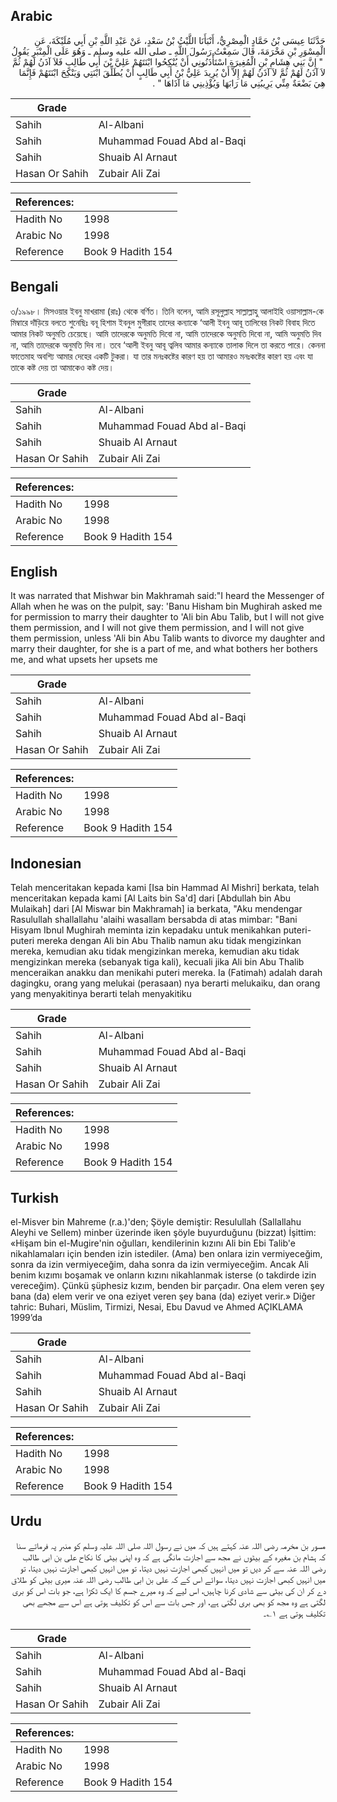 ## Arabic


<div dir="rtl" lang="ar" style={{fontSize:'larger',backgroundColor:'#f8f9fa',padding:20}}>
حَدَّثَنَا عِيسَى بْنُ حَمَّادٍ الْمِصْرِيُّ، أَنْبَأَنَا اللَّيْثُ بْنُ سَعْدٍ، عَنْ عَبْدِ اللَّهِ بْنِ أَبِي مُلَيْكَةَ، عَنِ الْمِسْوَرِ بْنِ مَخْرَمَةَ، قَالَ سَمِعْتُ رَسُولَ اللَّهِ ـ صلى الله عليه وسلم ـ وَهُوَ عَلَى الْمِنْبَرِ يَقُولُ ‏ "‏ إِنَّ بَنِي هِشَامِ بْنِ الْمُغِيرَةِ اسْتَأْذَنُونِي أَنْ يُنْكِحُوا ابْنَتَهُمْ عَلِيَّ بْنَ أَبِي طَالِبٍ فَلاَ آذَنُ لَهُمْ ثُمَّ لاَ آذَنُ لَهُمْ ثُمَّ لاَ آذَنُ لَهُمْ إِلاَّ أَنْ يُرِيدَ عَلِيُّ بْنُ أَبِي طَالِبٍ أَنْ يُطَلِّقَ ابْنَتِي وَيَنْكِحَ ابْنَتَهُمْ فَإِنَّمَا هِيَ بَضْعَةٌ مِنِّي يَرِيبُنِي مَا رَابَهَا وَيُؤْذِينِي مَا آذَاهَا ‏"‏ ‏.‏
</div>
<div style={{backgroundColor:'#f8f9fa',padding:20, marginBottom: 10}}><table> <thead> <tr> <th>Grade</th> <th></th> </tr> </thead> <tbody> <tr><td>Sahih</td><td>Al-Albani</td></tr><tr><td>Sahih</td><td>Muhammad Fouad Abd al-Baqi</td></tr><tr><td>Sahih</td><td>Shuaib Al Arnaut</td></tr><tr><td>Hasan Or Sahih</td><td>Zubair Ali Zai</td></tr></tbody></table><table> <thead> <tr> <th>References:</th> <th></th> </tr> </thead> <tbody><tr><td>Hadith No</td><td>1998</td></tr><tr><td>Arabic No</td><td>1998</td></tr><tr><td>Reference</td><td>Book 9 Hadith 154</td></tr></tbody></table></div>

## Bengali


<div dir="ltr" lang="bn" style={{fontSize:'larger',backgroundColor:'#f8f9fa',padding:20}}>
৩/১৯৯৮। মিসওয়ার ইবনু মাখরামা (রাঃ) থেকে বর্ণিত। তিনি বলেন, আমি রসূলুল্লাহ সাল্লাল্লাহু আলাইহি ওয়াসাল্লাম-কে মিম্বারে দাঁড়িয়ে বলতে শুনেছিঃ বনূ হিশাম ইবনুল মুগীরাহ তাদের কন্যাকে ‘আলী ইবনু আবূ তালিবের নিকট বিবাহ দিতে আমার নিকট অনুমতি চেয়েছে। আমি তাদেরকে অনুমতি দিবো না, আমি তাদেরকে অনুমতি দিবো না, আমি অনুমতি দিব না, আমি তাদেরকে অনুমতি দিব না। তবে ‘আলী ইবনু আবূ ত্বলিব আমার কন্যাকে তালাক দিলে তা করতে পারে। কেননা ফাতেমাহ অবশ্যি আমার দেহের একটি টুকরা। যা তার মনঃকষ্টের কারণ হয় তা আমারও মনঃকষ্টের কারণ হয় এবং যা তাকে কষ্ট দেয় তা আমাকেও কষ্ট দেয়।
</div>
<div style={{backgroundColor:'#f8f9fa',padding:20, marginBottom: 10}}><table> <thead> <tr> <th>Grade</th> <th></th> </tr> </thead> <tbody> <tr><td>Sahih</td><td>Al-Albani</td></tr><tr><td>Sahih</td><td>Muhammad Fouad Abd al-Baqi</td></tr><tr><td>Sahih</td><td>Shuaib Al Arnaut</td></tr><tr><td>Hasan Or Sahih</td><td>Zubair Ali Zai</td></tr></tbody></table><table> <thead> <tr> <th>References:</th> <th></th> </tr> </thead> <tbody><tr><td>Hadith No</td><td>1998</td></tr><tr><td>Arabic No</td><td>1998</td></tr><tr><td>Reference</td><td>Book 9 Hadith 154</td></tr></tbody></table></div>

## English


<div dir="ltr" lang="en" style={{fontSize:'larger',backgroundColor:'#f8f9fa',padding:20}}>
It was narrated that Mishwar bin Makhramah said:"I heard the Messenger of Allah when he was on the pulpit, say: 'Banu Hisham bin Mughirah asked me for permission to marry their daughter to 'Ali bin Abu Talib, but I will not give them permission, and I will not give them permission, and I will not give them permission, unless 'Ali bin Abu Talib wants to divorce my daughter and marry their daughter, for she is a part of me, and what bothers her bothers me, and what upsets her upsets me
</div>
<div style={{backgroundColor:'#f8f9fa',padding:20, marginBottom: 10}}><table> <thead> <tr> <th>Grade</th> <th></th> </tr> </thead> <tbody> <tr><td>Sahih</td><td>Al-Albani</td></tr><tr><td>Sahih</td><td>Muhammad Fouad Abd al-Baqi</td></tr><tr><td>Sahih</td><td>Shuaib Al Arnaut</td></tr><tr><td>Hasan Or Sahih</td><td>Zubair Ali Zai</td></tr></tbody></table><table> <thead> <tr> <th>References:</th> <th></th> </tr> </thead> <tbody><tr><td>Hadith No</td><td>1998</td></tr><tr><td>Arabic No</td><td>1998</td></tr><tr><td>Reference</td><td>Book 9 Hadith 154</td></tr></tbody></table></div>

## Indonesian


<div dir="ltr" lang="id" style={{fontSize:'larger',backgroundColor:'#f8f9fa',padding:20}}>
Telah menceritakan kepada kami [Isa bin Hammad Al Mishri] berkata, telah menceritakan kepada kami [Al Laits bin Sa'd] dari [Abdullah bin Abu Mulaikah] dari [Al Miswar bin Makhramah] ia berkata, "Aku mendengar Rasulullah shallallahu 'alaihi wasallam bersabda di atas mimbar: "Bani Hisyam Ibnul Mughirah meminta izin kepadaku untuk menikahkan puteri-puteri mereka dengan Ali bin Abu Thalib namun aku tidak mengizinkan mereka, kemudian aku tidak mengizinkan mereka, kemudian aku tidak mengizinkan mereka (sebanyak tiga kali), kecuali jika Ali bin Abu Thalib menceraikan anakku dan menikahi puteri mereka. Ia (Fatimah) adalah darah dagingku, orang yang melukai (perasaan) nya berarti melukaiku, dan orang yang menyakitinya berarti telah menyakitiku
</div>
<div style={{backgroundColor:'#f8f9fa',padding:20, marginBottom: 10}}><table> <thead> <tr> <th>Grade</th> <th></th> </tr> </thead> <tbody> <tr><td>Sahih</td><td>Al-Albani</td></tr><tr><td>Sahih</td><td>Muhammad Fouad Abd al-Baqi</td></tr><tr><td>Sahih</td><td>Shuaib Al Arnaut</td></tr><tr><td>Hasan Or Sahih</td><td>Zubair Ali Zai</td></tr></tbody></table><table> <thead> <tr> <th>References:</th> <th></th> </tr> </thead> <tbody><tr><td>Hadith No</td><td>1998</td></tr><tr><td>Arabic No</td><td>1998</td></tr><tr><td>Reference</td><td>Book 9 Hadith 154</td></tr></tbody></table></div>

## Turkish


<div dir="ltr" lang="tr" style={{fontSize:'larger',backgroundColor:'#f8f9fa',padding:20}}>
el-Misver bin Mahreme (r.a.)'den; Şöyle demiştir: Resulullah (Sallallahu Aleyhi ve Sellem) minber üzerinde iken şöyle buyurduğunu (bizzat) İşittim: «Hişam bin el-Mugire'nin oğulları, kendilerinin kızını Ali bin Ebi Talib'e nikahlamaları için benden izin istediler. (Ama) ben onlara izin vermiyeceğim, sonra da izin vermiyeceğim, daha sonra da izin vermiyeceğim. Ancak Ali benim kızımı boşamak ve onların kızını nikahlanmak isterse (o takdirde izin vereceğim). Çünkü şüphesiz kızım, benden bir parçadır. Ona elem veren şey bana (da) elem verir ve ona eziyet veren şey bana (da) eziyet verir.» Diğer tahric: Buhari, Müslim, Tirmizi, Nesai, Ebu Davud ve Ahmed AÇIKLAMA 1999’da
</div>
<div style={{backgroundColor:'#f8f9fa',padding:20, marginBottom: 10}}><table> <thead> <tr> <th>Grade</th> <th></th> </tr> </thead> <tbody> <tr><td>Sahih</td><td>Al-Albani</td></tr><tr><td>Sahih</td><td>Muhammad Fouad Abd al-Baqi</td></tr><tr><td>Sahih</td><td>Shuaib Al Arnaut</td></tr><tr><td>Hasan Or Sahih</td><td>Zubair Ali Zai</td></tr></tbody></table><table> <thead> <tr> <th>References:</th> <th></th> </tr> </thead> <tbody><tr><td>Hadith No</td><td>1998</td></tr><tr><td>Arabic No</td><td>1998</td></tr><tr><td>Reference</td><td>Book 9 Hadith 154</td></tr></tbody></table></div>

## Urdu


<div dir="rtl" lang="ur" style={{fontSize:'larger',backgroundColor:'#f8f9fa',padding:20}}>
مسور بن مخرمہ رضی اللہ عنہ کہتے ہیں کہ میں نے رسول اللہ صلی اللہ علیہ وسلم کو منبر پہ فرماتے سنا کہ ہشام بن مغیرہ کے بیٹوں نے مجھ سے اجازت مانگی ہے کہ وہ اپنی بیٹی کا نکاح علی بن ابی طالب رضی اللہ عنہ سے کر دیں تو میں انہیں کبھی اجازت نہیں دیتا، تو میں انہیں کبھی اجازت نہیں دیتا، تو میں انہیں کبھی اجازت نہیں دیتا، سوائے اس کے کہ علی بن ابی طالب رضی اللہ عنہ میری بیٹی کو طلاق دے کر ان کی بیٹی سے شادی کرنا چاہیں، اس لیے کہ وہ میرے جسم کا ایک ٹکڑا ہے، جو بات اس کو بری لگتی ہے وہ مجھ کو بھی بری لگتی ہے، اور جس بات سے اس کو تکلیف ہوتی ہے اس سے مجھے بھی تکلیف ہوتی ہے ۱؎۔
</div>
<div style={{backgroundColor:'#f8f9fa',padding:20, marginBottom: 10}}><table> <thead> <tr> <th>Grade</th> <th></th> </tr> </thead> <tbody> <tr><td>Sahih</td><td>Al-Albani</td></tr><tr><td>Sahih</td><td>Muhammad Fouad Abd al-Baqi</td></tr><tr><td>Sahih</td><td>Shuaib Al Arnaut</td></tr><tr><td>Hasan Or Sahih</td><td>Zubair Ali Zai</td></tr></tbody></table><table> <thead> <tr> <th>References:</th> <th></th> </tr> </thead> <tbody><tr><td>Hadith No</td><td>1998</td></tr><tr><td>Arabic No</td><td>1998</td></tr><tr><td>Reference</td><td>Book 9 Hadith 154</td></tr></tbody></table></div>